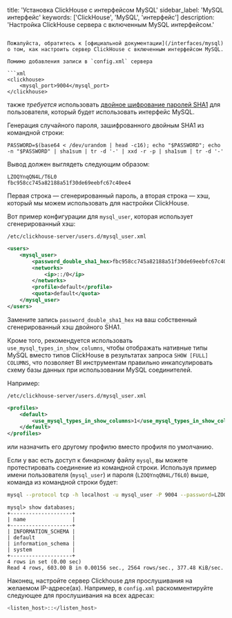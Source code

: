 title: 'Установка ClickHouse с интерфейсом MySQL'
sidebar_label: 'MySQL интерфейс'
keywords: ['ClickHouse', 'MySQL', 'интерфейс']
description: 'Настройка ClickHouse сервера с включенным MySQL интерфейсом.'
```

Пожалуйста, обратитесь к [официальной документации](/interfaces/mysql) о том, как настроить сервер ClickHouse с включенным интерфейсом MySQL.

Помимо добавления записи в `config.xml` сервера

```xml
<clickhouse>
    <mysql_port>9004</mysql_port>
</clickhouse>
```

также _требуется_ использовать 
[двойное шифрование паролей SHA1](/operations/settings/settings-users#user-namepassword) 
для пользователя, который будет использовать интерфейс MySQL.

Генерация случайного пароля, зашифрованного двойным SHA1 из командной строки:

```shell
PASSWORD=$(base64 < /dev/urandom | head -c16); echo "$PASSWORD"; echo -n "$PASSWORD" | sha1sum | tr -d '-' | xxd -r -p | sha1sum | tr -d '-'
```

Вывод должен выглядеть следующим образом:

```
LZOQYnqQN4L/T6L0
fbc958cc745a82188a51f30de69eebfc67c40ee4
```

Первая строка — сгенерированный пароль, а вторая строка — хэш, который мы можем использовать для настройки ClickHouse.

Вот пример конфигурации для `mysql_user`, которая использует сгенерированный хэш:

`/etc/clickhouse-server/users.d/mysql_user.xml`

```xml
<users>
    <mysql_user>
        <password_double_sha1_hex>fbc958cc745a82188a51f30de69eebfc67c40ee4</password_double_sha1_hex>
        <networks>
            <ip>::/0</ip>
        </networks>
        <profile>default</profile>
        <quota>default</quota>
    </mysql_user>
</users>
```

Замените запись `password_double_sha1_hex` на ваш собственный сгенерированный хэш двойного SHA1.

Кроме того, рекомендуется использовать `use_mysql_types_in_show_columns`, 
чтобы отображать нативные типы MySQL вместо типов ClickHouse в результатах запроса `SHOW [FULL] COLUMNS`, 
что позволяет BI инструментам правильно инкапсулировать схему базы данных при использовании MySQL соединителей.

Например:

`/etc/clickhouse-server/users.d/mysql_user.xml`

```xml
<profiles>
    <default>
        <use_mysql_types_in_show_columns>1</use_mysql_types_in_show_columns>
    </default>
</profiles>
```

или назначить его другому профилю вместо профиля по умолчанию.

Если у вас есть доступ к бинарному файлу `mysql`, вы можете протестировать соединение из командной строки. 
Используя пример имени пользователя (`mysql_user`) и пароля (`LZOQYnqQN4L/T6L0`) выше, команда из командной строки будет:

```bash
mysql --protocol tcp -h localhost -u mysql_user -P 9004 --password=LZOQYnqQN4L/T6L0
```

```
mysql> show databases;
+--------------------+
| name               |
+--------------------+
| INFORMATION_SCHEMA |
| default            |
| information_schema |
| system             |
+--------------------+
4 rows in set (0.00 sec)
Read 4 rows, 603.00 B in 0.00156 sec., 2564 rows/sec., 377.48 KiB/sec.
```

Наконец, настройте сервер Clickhouse для прослушивания на желаемом IP-адресе(ах). Например, в `config.xml` раскомментируйте следующее для прослушивания на всех адресах:

```bash
<listen_host>::</listen_host> 
